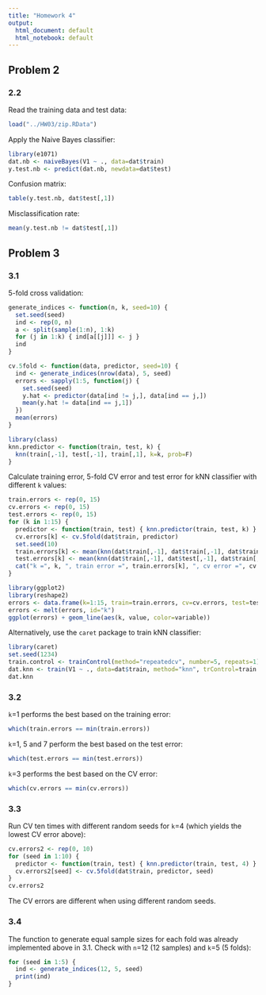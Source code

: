 ```yaml
---
title: "Homework 4"
output:
  html_document: default
  html_notebook: default
---
```


## Problem 2

### 2.2

Read the training data and test data:
```r
load("../HW03/zip.RData")
```

Apply the Naive Bayes classifier:
```r
library(e1071)
dat.nb <- naiveBayes(V1 ~ ., data=dat$train)
y.test.nb <- predict(dat.nb, newdata=dat$test)
```

Confusion matrix:
```r
table(y.test.nb, dat$test[,1])
```

Misclassification rate:
```r
mean(y.test.nb != dat$test[,1])
```

## Problem 3

### 3.1

5-fold cross validation:
```r
generate_indices <- function(n, k, seed=10) {
  set.seed(seed)
  ind <- rep(0, n)
  a <- split(sample(1:n), 1:k)
  for (j in 1:k) { ind[a[[j]]] <- j }
  ind
}

cv.5fold <- function(data, predictor, seed=10) {
  ind <- generate_indices(nrow(data), 5, seed)
  errors <- sapply(1:5, function(j) {
    set.seed(seed)
    y.hat <- predictor(data[ind != j,], data[ind == j,])
    mean(y.hat != data[ind == j,1])
  })
  mean(errors)
}
```

```r
library(class)
knn.predictor <- function(train, test, k) {
  knn(train[,-1], test[,-1], train[,1], k=k, prob=F)
}
```

Calculate training error, 5-fold CV error and test error for kNN classifier with different `k` values:
```r
train.errors <- rep(0, 15)
cv.errors <- rep(0, 15)
test.errors <- rep(0, 15)
for (k in 1:15) {
  predictor <- function(train, test) { knn.predictor(train, test, k) }
  cv.errors[k] <- cv.5fold(dat$train, predictor)
  set.seed(10)
  train.errors[k] <- mean(knn(dat$train[,-1], dat$train[,-1], dat$train[,1], k=k, prob=F) != dat$train[,1])
  test.errors[k] <- mean(knn(dat$train[,-1], dat$test[,-1], dat$train[,1], k=k, prob=F) != dat$test[,1])
  cat("k =", k, ", train error =", train.errors[k], ", cv error =", cv.errors[k], ", test error =", test.errors[k], "\n")
}
```

```r
library(ggplot2)
library(reshape2)
errors <- data.frame(k=1:15, train=train.errors, cv=cv.errors, test=test.errors)
errors <- melt(errors, id="k")
ggplot(errors) + geom_line(aes(k, value, color=variable))
```

Alternatively, use the `caret` package to train kNN classifier:
```r
library(caret)
set.seed(1234)
train.control <- trainControl(method="repeatedcv", number=5, repeats=1)
dat.knn <- train(V1 ~ ., data=dat$train, method="knn", trControl=train.control, tuneGrid=expand.grid(k=1:15))
dat.knn
```


### 3.2
`k`=1 performs the best based on the training error:
```r
which(train.errors == min(train.errors))
```

`k`=1, 5 and 7 perform the best based on the test error:
```r
which(test.errors == min(test.errors))
```

`k`=3 performs the best based on the CV error:
```r
which(cv.errors == min(cv.errors))
```

### 3.3

Run CV ten times with different random seeds for `k`=4 (which yields the lowest CV error above):
```r
cv.errors2 <- rep(0, 10)
for (seed in 1:10) {
  predictor <- function(train, test) { knn.predictor(train, test, 4) }
  cv.errors2[seed] <- cv.5fold(dat$train, predictor, seed)
}
cv.errors2
```

The CV errors are different when using different random seeds.

### 3.4

The function to generate equal sample sizes for each fold was already implemented above in 3.1. Check with `n`=12 (12 samples) and `k`=5 (5 folds):
```r
for (seed in 1:5) {
  ind <- generate_indices(12, 5, seed)
  print(ind)
}
```